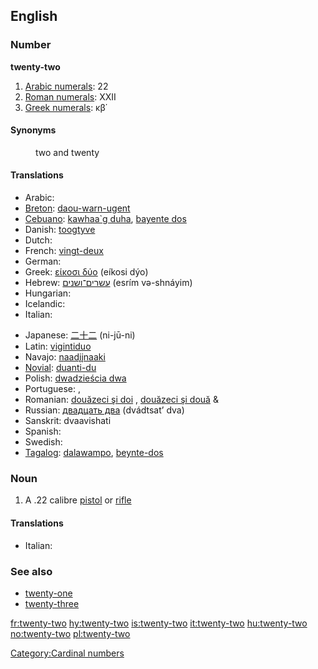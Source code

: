 ==English==

===Number===
'''twenty-two'''

# [[w:Arabic numerals|Arabic numerals]]: 22
# [[w:Roman numerals|Roman numerals]]: XXII
# [[w:Greek numerals|Greek numerals]]: κβ΄

====Synonyms====
: two and twenty

====Translations====
{{trans-top|twenty-two}}
* Arabic: {{Arab|[[اثنين وعشرين]]}} {{unicode|(’iθnēn wi-ʕišrīn)}}
* [[Breton]]: [[daou-warn-ugent]]
* [[Cebuano]]: [[kawhaa`g duha]], [[bayente dos]]
* Danish: [[toogtyve]]
* Dutch: {{t-|nl|tweeëntwintig}}
* French: [[vingt-deux]] {{m}}
* German: {{t+|de|zweiundzwanzig}}
* Greek: [[είκοσι δύο]] (eíkosi dýo)
* Hebrew: [[עשרים־ושנים]] (esrím və-shnáyim)
* Hungarian: {{t+|hu|huszonkettő}}
* Icelandic: {{t+|is|tuttugu og tveir}}
* Italian: {{t+|it|ventidue}}
{{trans-mid}}
* Japanese: [[二十二]] (ni-jū-ni)
* Latin: [[vigintiduo]]
* Navajo: [[naadįįnaaki]]
* [[Novial]]: [[duanti-du]]
* Polish: [[dwadzieścia dwa]]
* Portuguese: {{t|pt|vinte e dois|m}}, {{t|pt|vinte e duas|f}}
* Romanian: [[douăzeci şi doi]] {{m}}, [[douăzeci şi două]] {{f}} & {{n}}
* Russian: [[двадцать два]] (dvádtsat’ dva)
* Sanskrit: dvaavi{{m}}shati
* Spanish: {{t+|es|veintidós}}
* Swedish: {{t+|sv|tjugotvå}}
* [[Tagalog]]: [[dalawampo]], [[beynte-dos]]
{{trans-bottom}}

===Noun===
{{en-noun|sg=[[twenty]]-[[two]]}}

# A .22 calibre [[pistol]] or [[rifle]]

====Translations====
{{trans-top|.22 calibre pistol or rifle}}
* Italian: {{t+|it|ventidue|m}}
{{trans-mid}}
{{trans-bottom}}

===See also===
* [[twenty-one]]
* [[twenty-three]]

[[Category:Cardinal numbers]]

[[fr:twenty-two]]
[[hy:twenty-two]]
[[is:twenty-two]]
[[it:twenty-two]]
[[hu:twenty-two]]
[[no:twenty-two]]
[[pl:twenty-two]]